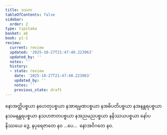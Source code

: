 ```yaml
---
title: ဒသက
tableOfContents: false
sidebar:
  order: 2
type: tipitaka
basket: ab
book: p1-1
review:
  current: review
  updated: '2025-10-27T21:47:40.223963'
  updated_by: ''
  notes: ''
  history:
  - state: review
    date: '2025-10-27T21:47:40.223963'
    updated_by: ''
    notes: ''
    previous_state: draft
---
```



<ReviewStatus review={frontmatter.review} showDetails={true} />

<HypothesisAnnotation frontmatter={frontmatter} />

<DynamicBreadcrumb />

<Paragraph number="1259" book="p1-1">
နောအတ္ထိပစ္စယာ နဟေတုပစ္စယာ နအာရမ္မဏပစ္စယာ နအဓိပတိပစ္စယာ နအနန္တရပစ္စယာ နသမနန္တရပစ္စယာ နသဟဇာတပစ္စယာ နအညမညပစ္စယာ နနိဿယပစ္စယာ နော်ပနိဿယေ ဒွေ, နပုရေဇာတေ နဝ …ပေ…  နောအဝိဂတေ နဝ.
</Paragraph>